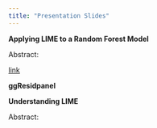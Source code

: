 ```yaml
---
title: "Presentation Slides"
---
```


**Applying LIME to a Random Forest Model**

Abstract: 

[link](presentations/graphics group/03-applying_lime_to_random_forest/An_Application_of_LIME_to_a_Random_Forest.html)

**ggResidpanel**

**Understanding LIME**

Abstract: 
